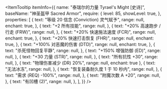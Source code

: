 
<ItemTooltip
  itemInfo={{
    name: "泰瑞尔的力量 Tyrael's Might [史诗]",
    baseName: "神圣盔甲 Sacred Armor",
    require: {
      level: 85,
      showLevel: true,
    },
    properties: [
      {
        text: "等级 20 信念 (Conviction) 灵气赋予",
        range: null,
        enchant: true,
      },
      {
        text: "+2 所有技能",
        range: null,
      },
      {
        text: "+20% 高速跑步 / 行走 (FRW)",
        range: null,
      },
      {
        text: "+20% 快速施法速度 (FCR)",
        range: null,
        enchant: true,
      },
      {
        text: "+20% 快速打击恢复 (FHR)",
        range: null,
        enchant: true,
      },
      {
        text: "+100% 对恶魔的伤害 (DTD)",
        range: null,
        enchant: true,
      },
      {
        text: "杀死怪物回复平静",
        range: null,
      },
      {
        text: "+150% 增强防御 (ED)",
        range: null,
      },
      {
        text: "+30 力量 (STR)",
        range: null,
      },
      {
        text: "所有抗性 +30",
        range: null,
      },
      {
        text: "物理伤害减少 (DR) 20%",
        range: null,
        enchant: true
      },
      {
        text: "无法冰冻",
        range: null,
      },
      {
        text: "恢复装备耐久度 1 于 10 秒内",
        range: null,
      },
      {
        text: "需求 (REQ) -100%",
        range: null,
      },
      {
        text: "附魔次数 A +20",
        range: null,
      },
      {
        text: "有凹槽 (2)",
        range: null,
      },
    ],
  }}
/>
